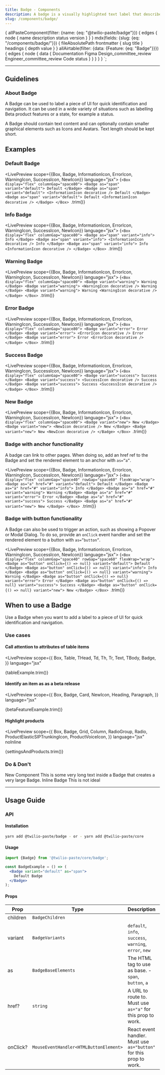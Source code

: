 ```yaml
---
title: Badge - Components
description: A badge is a visually highlighted text label that describes an attribute of an object.
slug: /components/badge/
---
```







  {
    allPasteComponent(filter: {name: {eq: "@twilio-paste/badge"}}) {
      edges {
        node {
          name
          description
          status
          version
        }
      }
    }
    mdx(fields: {slug: {eq: "/components/badge/"}}) {
      fileAbsolutePath
      frontmatter {
        slug
        title
      }
      headings {
        depth
        value
      }
    }
    allAirtable(filter: {data: {Feature: {eq: "Badge"}}}) {
      edges {
        node {
          data {
            Documentation
            Figma
            Design_committee_review
            Engineer_committee_review
            Code
            status
          }
        }
      }
    }
  }
`;

<ComponentHeader
  name="Badge"
  categoryRoute={SidebarCategoryRoutes.COMPONENTS}
  githubUrl="https://github.com/twilio-labs/paste/tree/main/packages/paste-core/components/badge"
  storybookUrl="/?path=/story/components-badge--all-badges"
  data={props.data.allPasteComponent.edges}
  packageStatus={props.data.allAirtable.edges}
/>

---

<contentwrapper>

<PageAside data={props.data.mdx} />

<content>

## Guidelines

### About Badge

A Badge can be used to label a piece of UI for quick identification and navigation. It can be used in a wide variety of situations such as labelling Beta product features or a state, for example a status.

A Badge should contain text content and can optionally contain smaller graphical elements such as Icons and Avatars. Text length should be kept short.

## Examples

### Default Badge

<LivePreview scope={{Box, Badge, InformationIcon, ErrorIcon, WarningIcon, SuccessIcon, NewIcon}} language="jsx">
  {`<Box display="flex" columnGap="space80">
  <Badge as="span" variant="default">
    Default
  </Badge>
  <Badge as="span" variant="default">
    <InformationIcon decorative />
    Default
  </Badge>
  <Badge as="span" variant="default">
    Default
    <InformationIcon decorative />
  </Badge>
</Box>
`.trim()}
</LivePreview>

### Info Badge

<LivePreview scope={{Box, Badge, InformationIcon, ErrorIcon, WarningIcon, SuccessIcon, NewIcon}} language="jsx">
  {`<Box display="flex" columnGap="space80">
  <Badge as="span" variant="info">
    Info
  </Badge>
  <Badge as="span" variant="info">
    <InformationIcon decorative />
    Info
  </Badge>
  <Badge as="span" variant="info">
    Info
    <InformationIcon decorative />
  </Badge>
</Box>
`.trim()}
</LivePreview>

### Warning Badge

<LivePreview scope={{Box, Badge, InformationIcon, ErrorIcon, WarningIcon, SuccessIcon, NewIcon}} language="jsx">
  {`<Box display="flex" columnGap="space80">
  <Badge variant="warning">
    Warning
  </Badge>
  <Badge variant="warning">
    <WarningIcon decorative />
    Warning
  </Badge>
  <Badge variant="warning">
    Warning
    <WarningIcon decorative />
  </Badge>
</Box>
`.trim()}
</LivePreview>

### Error Badge

<LivePreview scope={{Box, Badge, InformationIcon, ErrorIcon, WarningIcon, SuccessIcon, NewIcon}} language="jsx">
  {`<Box display="flex" columnGap="space80">
  <Badge variant="error">
    Error
  </Badge>
  <Badge variant="error">
    <ErrorIcon decorative />
    Error
  </Badge>
  <Badge variant="error">
    Error
    <ErrorIcon decorative />
  </Badge>
</Box>
`.trim()}
</LivePreview>

### Success Badge

<LivePreview scope={{Box, Badge, InformationIcon, ErrorIcon, WarningIcon, SuccessIcon, NewIcon}} language="jsx">
  {`<Box display="flex" columnGap="space80">
  <Badge variant="success">
    Success
  </Badge>
  <Badge variant="success">
    <SuccessIcon decorative />
    Success
  </Badge>
  <Badge variant="success">
    Success
    <SuccessIcon decorative />
  </Badge>
</Box>
`.trim()}
</LivePreview>

### New Badge

<LivePreview scope={{Box, Badge, InformationIcon, ErrorIcon, WarningIcon, SuccessIcon, NewIcon}} language="jsx">
  {`<Box display="flex" columnGap="space80">
  <Badge variant="new">
    New
  </Badge>
  <Badge variant="new">
    <NewIcon decorative />
    New
  </Badge>
  <Badge variant="new">
    New
    <NewIcon decorative />
  </Badge>
</Box>
`.trim()}
</LivePreview>

### Badge with anchor functionality

A badge can link to other pages. When doing so, add an href ref to the Badge and set the rendered element to an anchor with `as=”a”`.

<LivePreview scope={{Box, Badge, InformationIcon, ErrorIcon, WarningIcon, SuccessIcon, NewIcon}} language="jsx">
  {`<Box display="flex" columnGap="space40" rowGap="space60" flexWrap="wrap">
  <Badge as="a" href="#" variant="default">
    Default
  </Badge>
  <Badge as="a" href="#" variant="info">
    Info
  </Badge>
  <Badge as="a" href="#" variant="warning">
    Warning
  </Badge>
  <Badge as="a" href="#" variant="error">
    Error
  </Badge>
  <Badge as="a" href="#" variant="success">
    Success
  </Badge>
  <Badge as="a" href="#" variant="new">
    New
  </Badge>
</Box>
`.trim()}
</LivePreview>

### Badge with button functionality

A Badge can also be used to trigger an action, such as showing a Popover or Modal Dialog. To do so, provide an `onClick` event handler and set the rendered element to a button with `as=”button”`.

<LivePreview scope={{Box, Badge, InformationIcon, ErrorIcon, WarningIcon, SuccessIcon, NewIcon}} language="jsx">
  {`<Box display="flex" columnGap="space40" rowGap="space60" flexWrap="wrap">
  <Badge as="button" onClick={() => null} variant="default">
    Default
  </Badge>
  <Badge as="button" onClick={() => null} variant="info">
    Info
  </Badge>
  <Badge as="button" onClick={() => null} variant="warning">
    Warning
  </Badge>
  <Badge as="button" onClick={() => null} variant="error">
    Error
  </Badge>
  <Badge as="button" onClick={() => null} variant="success">
    Success
  </Badge>
  <Badge as="button" onClick={() => null} variant="new">
    New
  </Badge>
</Box>
`.trim()}
</LivePreview>

## When to use a Badge

Use a Badge when you want to add a label to a piece of UI for quick identification and navigation.

### Use cases

#### Call attention to attributes of table items

<LivePreview
  scope={{
    Box,
    Table,
    THead,
    Td,
    Th,
    Tr,
    Text,
    TBody,
    Badge,
  }}
  language="jsx"
>
  {tableExample.trim()}
</LivePreview>

#### Identify an item as as a beta release

<LivePreview
  scope={{
    Box,
    Badge,
    Card,
    NewIcon,
    Heading,
    Paragraph,
  }}
  language="jsx"
>
  {betaFeatureExample.trim()}
</LivePreview>

#### Highlight products

<LivePreview
  scope={{
    Box,
    Badge,
    Grid,
    Column,
    RadioGroup,
    Radio,
    ProductElasticSIPTrunkingIcon,
    ProductVoiceIcon,
  }}
  language="jsx"
  noInline
>
  {settingsAndProducts.trim()}
</LivePreview>

### Do & Don't

<DoDont>
  <Do title="Do" body="Use 1-3 words as Badge text.">
    <Box alignItems="center" display="flex" justifyContent="space-around" height="100%" paddingX="space60">
      <Badge variant="new" as="span">
        <NewIcon title="New Badge component" size="sizeIcon10" />
        New Component
      </Badge>
    </Box>
  </Do>
  <Dont title="Don't" body="Don't use lengthy copy inside a Badge.">
    <Box alignItems="center" display="flex" justifyContent="space-around" height="100%" paddingX="space60">
      <Badge variant="error" as="span">
        This is some very long text inside a Badge that creates a very large Badge.
      </Badge>
    </Box>
  </Dont>
</DoDont>

<DoDont>
  <Do title="Do" body="Set the Badge children to be inline.">
    <Box alignItems="center" display="flex" justifyContent="space-around" height="100%" paddingX="space60">
      <Badge variant="new" as="span">
        Inline Badge
      </Badge>
    </Box>
  </Do>
  <Dont title="Don't" body="Don't use multiline Badge text.">
    <Box alignItems="center" display="flex" justifyContent="space-around" height="100%" paddingX="space60">
      <Badge variant="new" as="span">
        This
        <Box as="br" /> is <Box as="br" />
        not ideal
      </Badge>
    </Box>
  </Dont>
</DoDont>

---

## Usage Guide

### API

#### Installation

```bash
yarn add @twilio-paste/badge - or - yarn add @twilio-paste/core
```

#### Usage

```jsx
import {Badge} from '@twilio-paste/core/badge';

const BadgeExample = () => (
  <Badge variant="default" as="span">
    Default Badge
  </Badge>
);
```

#### Props

| Prop     | Type                                   | Description                                                        | Default     |
| -------- | -------------------------------------- | ------------------------------------------------------------------ | ----------- |
| children | `BadgeChildren`                        |                                                                    | `null`      |
| variant  | `BadgeVariants`                        | `default`, `info`, `success`, `warning`, `error`, `new`            | `null`      |
| as       | `BadgeBaseElements`                    | The HTML tag to use as base. -`span`, `button`, `a`                | `null`      |
| href?    | `string`                               | A URL to route to. Must use `as="a"` for this prop to work.        | `undefined` |
| onClick? | `MouseEventHandler<HTMLButtonElement>` | React event handler. Must use `as="button"` for this prop to work. | `undefined` |

<ChangelogRevealer>
  <Changelog />
</ChangelogRevealer>

</content>

</contentwrapper>
